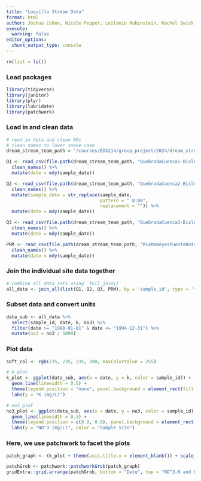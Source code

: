 ```yaml
---
title: "Luquillo Stream Data"
format: html
author: Joshua Cohen, Nicole Pepper, Leilanie Rubinstein, Rachel Swick
execute:
  warning: false
editor_options: 
  chunk_output_type: console
---
```


```r
rm(list = ls())
```

### Load packages

```r
library(tidyverse)
library(janitor)
library(plyr)
library(lubridate)
library(patchwork)
```

### Load in and clean data

```r
# read in data and clean NAs
# clean names to lower snake case
dream_stream_team_path = "/courses/EDS214/group_project/2024/dream_stream_team/raw_data"

Q1 <- read_csv(file.path(dream_stream_team_path, "QuebradaCuenca1-Bisley.csv"), na = "-9999") %>% 
  clean_names() %>% 
  mutate(date = mdy(sample_date))

Q2 <- read_csv(file.path(dream_stream_team_path, "QuebradaCuenca2-Bisley.csv"), na = "-9999") %>% 
  clean_names() %>% 
  mutate(sample_date = str_replace(sample_date,
                                   pattern = " 0:00",
                                   replacement = "")) %>% 
  mutate(date = mdy(sample_date))

Q3 <- read_csv(file.path(dream_stream_team_path, "QuebradaCuenca3-Bisley.csv"), na = "-9999") %>% 
  clean_names() %>% 
  mutate(date = mdy(sample_date))

PRM <- read_csv(file.path(dream_stream_team_path, "RioMameyesPuenteRoto.csv"), na = "-9999") %>% 
  clean_names() %>% 
  mutate(date = mdy(sample_date))
```

### Join the individual site data together

```r
# combine all data sets using `full_join()`
all_data <- join_all(list(Q1, Q2, Q3, PRM), by = 'sample_id', type = 'full')
```

### Subset data and convert units

```r
data_sub <- all_data %>% 
  select(sample_id, date, k, no3) %>% 
  filter(date >= "1988-01-01" & date <= "1994-12-31") %>%
  mutate(no3 = no3 / 1000)
```

### Plot data

```r

soft_col <- rgb(235, 235, 235, 200, maxColorValue = 255)

# k plot
k_plot <- ggplot(data_sub, aes(x = date, y = k, color = sample_id)) + 
  geom_line(linewidth = 0.5) + 
  theme(legend.position = "none", panel.background = element_rect(fill = "white"), panel.grid = element_line(color = soft_col)) + 
  labs(y = "K (mg/L)")

# no3 plot
no3_plot <- ggplot(data_sub, aes(x = date, y = no3, color = sample_id)) + 
  geom_line(linewidth = 0.5) + 
  theme(legend.position = c(0.9, 0.6), panel.background = element_rect(fill = "white"), panel.grid = element_line(color = soft_col)) + 
  labs(y = "NO^3 (mg/L)", color = "Sample Site")

```

### Here, we use patchwork to facet the plots

```r
patch_graph <- (k_plot + theme(axis.title.x = element_blank()) + scale_x_date(position = "top")) / (no3_plot + theme(axis.title.x = element_blank(), axis.ticks.x = element_blank(), axis.text.x = element_blank()))

patchGrob <- patchwork::patchworkGrob(patch_graph)
gridExtra::grid.arrange(patchGrob, bottom = "Date", top = "NO^3-N and K concentrations in the forest from 1988 to 1994")
```












